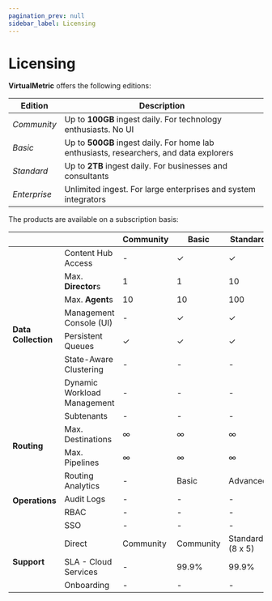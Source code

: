 ```yaml
---
pagination_prev: null
sidebar_label: Licensing
---
```


# Licensing

**VirtualMetric** offers the following editions:

|Edition|Description|
|---|---|
|_Community_|Up to **100GB** ingest daily. For technology enthusiasts. No UI|
|_Basic_|Up to **500GB** ingest daily. For home lab enthusiasts, researchers, and data explorers|
|_Standard_|Up to **2TB** ingest daily. For businesses and consultants|
|_Enterprise_|Unlimited ingest. For large enterprises and system integrators|

The products are available on a subscription basis:

<table>
<thead>
    <tr>
        <th></th><th></th><th>Community</th><th>Basic</th><th>Standard</th><th>Enterprise</th>
    </tr>
</thead>
<tbody>
    <tr>
        <td rowspan="9"><strong>Data Collection</strong></td>
    </tr>
    <tr>
        <td>Content Hub Access</td><td>-</td><td>&#10003;</td><td>&#10003;</td><td>&#10003;</td>
    </tr>
    <tr>
        <td>Max. <strong>Director</strong>s</td><td>1</td><td>1</td><td>10</td><td>&infin;</td>
    </tr>
    <tr>
        <td>Max. <strong>Agent</strong>s</td><td>10</td><td>10</td><td>100</td><td>&infin;</td>
    </tr>
    <tr>
        <td>Management Console (UI)</td><td>-</td><td>&#10003;</td><td>&#10003;</td><td>&#10003;</td>
    </tr>
    <tr>
        <td>Persistent Queues</td><td>&#10003;</td><td>&#10003;</td><td>&#10003;</td><td>&#10003;</td>
    </tr>
    <tr>
        <td>State-Aware Clustering</td><td>-</td><td>-</td><td>-</td><td>&#10003;</td>
    </tr>
    <tr>
        <td>Dynamic Workload Management</td><td>-</td><td>-</td><td>-</td><td>&#10003;</td>
    </tr>
    <tr>
        <td>Subtenants</td><td>-</td><td>-</td><td>-</td><td>&#10003;</td>
    </tr>
    <tr>
        <td rowspan="3"><strong>Routing</strong></td>
    </tr>
    <tr>
        <td>Max. Destinations</td><td>&infin;</td><td>&infin;</td><td>&infin;</td><td>&infin;</td>
    </tr>
    <tr>
        <td>Max. Pipelines</td><td>&infin;</td><td>&infin;</td><td>&infin;</td><td>&infin;</td>
    </tr>
    <tr>
        <td rowspan="5"><strong>Operations</strong></td>
    </tr>
    <tr>
        <td>Routing Analytics</td><td>-</td><td>Basic</td><td>Advanced</td><td>Advanced</td>
    </tr>
    <tr>
        <td>Audit Logs</td><td>-</td><td>-</td><td>-</td><td>&#10003;</td>
    </tr>
    <tr>
        <td>RBAC</td><td>-</td><td>-</td><td>-</td><td>&#10003;</td>
    </tr>
    <tr>
        <td>SSO</td><td>-</td><td>-</td><td>-</td><td>&#10003;</td>
    </tr>
    <tr>
        <td rowspan="4"><strong>Support</strong></td>
    </tr>
    <tr>
        <td>Direct</td><td>Community</td><td>Community</td><td>Standard (8&nbsp;x&nbsp;5)</td><td>Enterprise (24&nbsp;x&nbsp;7)</td>
    </tr>
    <tr>
        <td>SLA - Cloud Services</td><td>-</td><td>99.9%</td><td>99.9%</td><td>99.9%</td>
    </tr>
    <tr>
        <td>Onboarding</td><td>-</td><td>-</td><td>-</td><td>&#10003;</td>
    </tr>
</tbody>
</table>
